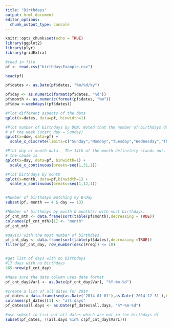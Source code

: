 ```yaml
---
title: "Birthdays"
output: html_document
editor_options: 
  chunk_output_type: console
---
```


```r
knitr::opts_chunk$set(echo = TRUE)
library(ggplot2)
library(plyr)
library(gridExtra)

#read in file
pf <- read.csv("birthdaysExample.csv")

head(pf)

pf$dates <- as.Date(pf$dates, "%m/%d/%y")

pf$day <- as.numeric(format(pf$dates, "%d"))
pf$month <- as.numeric(format(pf$dates, "%m"))
pf$dow <-weekdays((pf$dates))

#Plot different aspects of the data
qplot(x=dates, data=pf, binwidth=1)

#Plot number of birthdays by DOW. Noted that the number of birthdays decreases consistently for each day 
# of the week (start day = Sunday)
qplot(x=dow, data=pf) +
  scale_x_discrete(limits=c("Sunday","Monday","Tuesday","Wednesday","Thursday","Friday","Saturday"))

#Plot day of month data.  The 14th of the month definitely stands out.  Unclear based on limited data what 
# the cause is
qplot(x=day, data=pf, binwidth=1) +
  scale_x_continuous(breaks=seq(1,31,1))

#Plot birthdays by month
qplot(x=month, data=pf,binwidth=1) + 
  scale_x_continuous(breaks=seq(1,12,1))


#Number of birthdays matching my B-Day
subset(pf, month == 4 & day == 13)

#NUmber of birthdays by month & month(s) with most birthdays.
pf_cnt_mth <- data.frame(sort(table(pf$month),decreasing = TRUE))
colnames(pf_cnt_mth)[1] <- "month"
pf_cnt_mth

#Day(s) with the most number of birthdays.
pf_cnt_day <- data.frame(sort(table(pf$dates),decreasing =TRUE))
filter(pf_cnt_day, row_number(desc(Freq)) <= 10)


#get list of days with no birthdays
#17 days with no birthdays
365-nrow(pf_cnt_day)

#Make sure the date column uses date format
pf_cnt_day$Var1 <- as.Date(pf_cnt_day$Var1, "%Y-%m-%d")

#create a list of all dates for 2014
pf_dates = data.frame(seq(as.Date('2014-01-01'),as.Date('2014-12-31'),by = 1))
colnames(pf_dates)[1] <- "all.days"
pf_dates$all.days <- as.Date(pf_dates$all.days, "%Y-%m-%d")

#use subset to list out all dates which are not in the birthdays df
subset(pf_dates, !(all.days %in% c(pf_cnt_day$Var1)))


```

